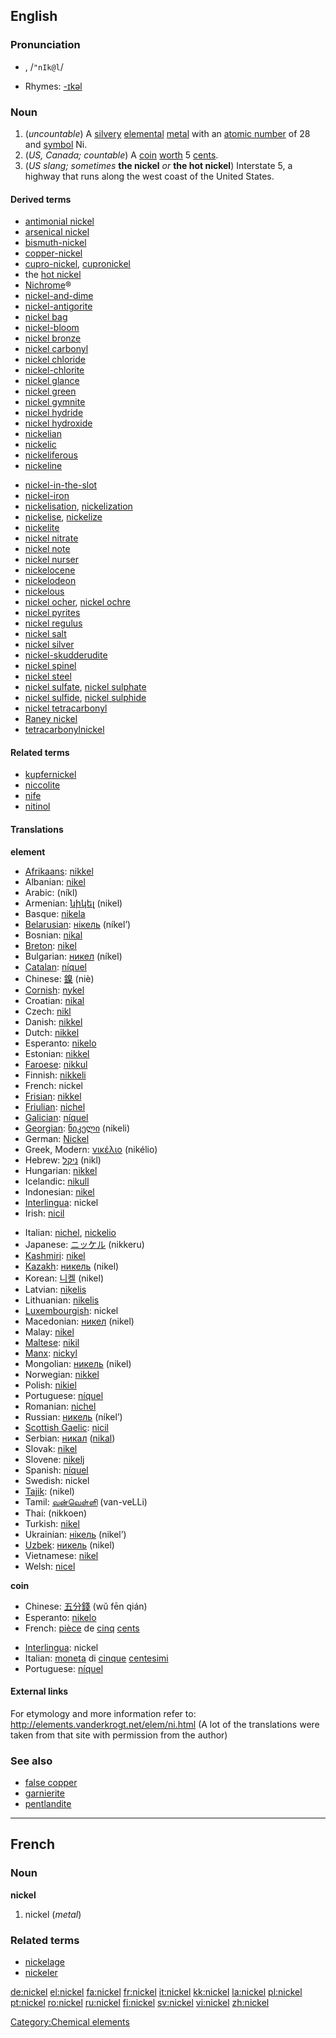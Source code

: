 {{see|Nickel}}
==English==

{{elements|Ni|cobalt|Co|copper|Cu}}
===Pronunciation===
*{{IPAchar|nĭk'əl, /ˈnɪkəl/}}, /<tt>"nIk@l</tt>/
*Rhymes: [[Rhymes:English:-ɪkəl|-ɪkəl]]

===Noun===
{{en-noun|s|-}}

#(''uncountable'') A [[silvery]] [[elemental]] [[metal]] with an [[atomic number]] of 28 and [[symbol]] Ni.
#(''US, Canada; countable'') A [[coin]] [[worth]] 5 [[cent]]s.
#(''US slang; sometimes'' '''the nickel''' ''or'' '''the hot nickel''') Interstate 5, a highway that runs along the west coast of the United States.

====Derived terms====
{{top2}}
*[[antimonial nickel]]
*[[arsenical nickel]]
*[[bismuth-nickel]]
*[[copper-nickel]]
*[[cupro-nickel]], [[cupronickel]]
*the [[hot nickel]]
*[[Nichrome]]&reg;
*[[nickel-and-dime]]
*[[nickel-antigorite]]
*[[nickel bag]]
*[[nickel-bloom]]
*[[nickel bronze]]
*[[nickel carbonyl]]
*[[nickel chloride]]
*[[nickel-chlorite]]
*[[nickel glance]]
*[[nickel green]]
*[[nickel gymnite]]
*[[nickel hydride]]
*[[nickel hydroxide]]
*[[nickelian]]
*[[nickelic]]
*[[nickeliferous]]
*[[nickeline]]
{{mid2}}
*[[nickel-in-the-slot]]
*[[nickel-iron]]
*[[nickelisation]], [[nickelization]]
*[[nickelise]], [[nickelize]]
*[[nickelite]]
*[[nickel nitrate]]
*[[nickel note]]
*[[nickel nurser]]
*[[nickelocene]]
*[[nickelodeon]]
*[[nickelous]]
*[[nickel ocher]], [[nickel ochre]]
*[[nickel pyrites]]
*[[nickel regulus]]
*[[nickel salt]]
*[[nickel silver]]
*[[nickel-skudderudite]]
*[[nickel spinel]]
*[[nickel steel]]
*[[nickel sulfate]], [[nickel sulphate]]
*[[nickel sulfide]], [[nickel sulphide]]
*[[nickel tetracarbonyl]]
*[[Raney nickel]]
*[[tetracarbonylnickel]]
{{bottom}}

====Related terms====
*[[kupfernickel]]<!--related but not derived, because this comes from German and is derived from the German word "Nickel", meaning nickel-->
*[[niccolite]]
*[[nife]]
*[[nitinol]] <!-- capitalized? -->

====Translations====
'''element'''
{{top}}
*[[Afrikaans]]: [[nikkel]]
*Albanian: [[nikel]]
*Arabic: {{ARchar|[[نيكل]]}} (níkl) {{m}}
*Armenian: [[նիկել]] (nikel)
*Basque: [[nikela]]
*[[Belarusian]]: [[нiкель]] (níkel’) {{m}}
*Bosnian: [[nikal]]
*[[Breton]]: [[nikel]] {{m}}
*Bulgarian: [[никел]] (níkel) {{m}}
*[[Catalan]]: [[níquel]] {{m}}
*Chinese: [[鎳]] (niè)
*[[Cornish]]: [[nykel]]
*Croatian: [[nikal]]
*Czech: [[nikl]]
*Danish: [[nikkel]]
*Dutch: [[nikkel]] {{n}}
*Esperanto: [[nikelo]]
*Estonian: [[nikkel]]
*[[Faroese]]: [[nikkul]]
*Finnish: [[nikkeli]]
*French: nickel {{m}}
*[[Frisian]]: [[nikkel]]
*[[Friulian]]: [[nichel]]
*[[Galician]]: [[níquel]]
*[[Georgian]]: [[ნიკელი]] (nikeli)
*German: [[Nickel]] {{n}}
*Greek, Modern: [[νικέλιο]] (nikélio) {{n}}
*Hebrew: [[ניקל]] (nikl)
*Hungarian: [[nikkel]]
*Icelandic: [[nikull]]
*Indonesian: [[nikel]]
*[[Interlingua]]: nickel
*Irish: [[nicil]]
{{mid}}
*Italian: [[nichel]], [[nickelio]] {{m}}
*Japanese: [[ニッケル]] (nikkeru)
*[[Kashmiri]]: [[nikel]]
*[[Kazakh]]: [[никель]] (nikel)
*Korean: [[니켈]] (nikel)
*Latvian: [[niķelis]]
*Lithuanian: [[nikelis]]
*[[Luxembourgish]]: nickel
*Macedonian: [[никел]] (nikel) {{m}}
*Malay: [[nikel]]
*[[Maltese]]: [[nikil]]
*[[Manx]]: [[nickyl]]
*Mongolian: [[никель]] (nikel)
*Norwegian: [[nikkel]]
*Polish: [[nikiel]] {{m}}
*Portuguese: [[níquel]] {{m}}
*Romanian: [[nichel]] {{n}}
*Russian: [[никель]] (níkel’) {{m}}
*[[Scottish Gaelic]]: [[nicil]]
*Serbian: [[никал]] ([[nikal]]) {{m}}
*Slovak: [[nikel]]
*Slovene: [[nikelj]]
*Spanish: [[níquel]] {{m}}
*Swedish: nickel
*[[Tajik]]: (nikel)
*Tamil: [[வன்வெள்ளி]] (van-veLLi)
*Thai: {{THchar|[[นิกเกิล]]}} (nikkoen)
*Turkish: [[nikel]]
*Ukrainian: [[нiкель]] (nikel’) {{m}}
*[[Uzbek]]: [[никель]] (nikel)
*Vietnamese: [[nikel]]
*Welsh: [[nicel]]
{{bottom}}

'''coin'''
{{top}}
*Chinese: [[五分錢]] (wǔ fēn qián)
*Esperanto: [[nikelo]]
*French: [[pièce]] de [[cinq]] [[cent]]s {{f}}
{{mid}}
*[[Interlingua]]: nickel
*Italian: [[moneta]] di [[cinque]] [[centesimi]] {{f}}
*Portuguese: [[níquel]] {{m}}
{{bottom}}

====External links====
For etymology and more information refer to:
http://elements.vanderkrogt.net/elem/ni.html
(A lot of the translations were taken from that site with permission from the author)

===See also===
*[[false copper]]
*[[garnierite]]
*[[pentlandite]]

----
==French==
===Noun===
'''nickel''' {{m}}

#nickel (''metal'')

===Related terms===
*[[nickelage]]
*[[nickeler]]

[[Category:Chemical elements]]

[[de:nickel]]
[[el:nickel]]
[[fa:nickel]]
[[fr:nickel]]
[[it:nickel]]
[[kk:nickel]]
[[la:nickel]]
[[pl:nickel]]
[[pt:nickel]]
[[ro:nickel]]
[[ru:nickel]]
[[fi:nickel]]
[[sv:nickel]]
[[vi:nickel]]
[[zh:nickel]]